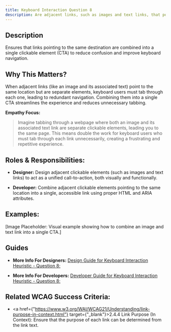 ```yaml
---
title: Keyboard Interaction Question 8
description: Are adjacent links, such as images and text links, that point to the same location combined into a single CTA?
---
```


## Description

Ensures that links pointing to the same destination are combined into a single clickable element (CTA) to reduce confusion and improve keyboard navigation.

## Why This Matters?

When adjacent links (like an image and its associated text) point to the same location but are separate elements, keyboard users must tab through each one, leading to redundant navigation. Combining them into a single CTA streamlines the experience and reduces unnecessary tabbing.

**Empathy Focus:**
> Imagine tabbing through a webpage where both an image and its associated text link are separate clickable elements, leading you to the same page. This means double the work for keyboard users who must tab through each link unnecessarily, creating a frustrating and repetitive experience.

## Roles & Responsibilities:

- **Designer:** Design adjacent clickable elements (such as images and text links) to act as a unified call-to-action, both visually and functionally.

- **Developer:** Combine adjacent clickable elements pointing to the same location into a single, accessible link using proper HTML and ARIA attributes.

## Examples:

[Image Placeholder: Visual example showing how to combine an image and text link into a single CTA.]

## Guides

- **More Info For Designers:** <a href="/docs/design-guide/keyboard-interaction/question-8">Design Guide for Keyboard Interaction Heuristic - Question 8;</a>

- **More Info For Developers:** <a href="/docs/developer-guide/keyboard-interaction/question-8">Developer Guide for Keyboard Interaction Heuristic - Question 8;</a>

## Related WCAG Success Criteria:

- <a href={"https://www.w3.org/WAI/WCAG21/Understanding/link-purpose-in-context.html"} target={"_blank"}>2.4.4 Link Purpose (In Context)</a>: Ensure that the purpose of each link can be determined from the link text.
